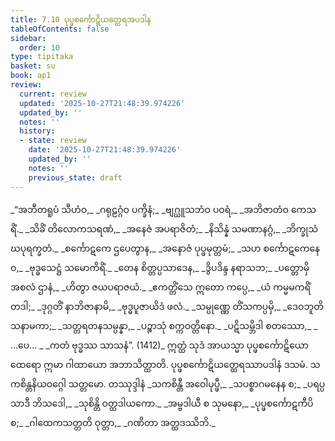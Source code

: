 ```yaml
---
title: 7.10 ပုပ္ဖစင်္ကောဋိယတ္ထေရအပဒါန
tableOfContents: false
sidebar:
  order: 10
type: tipitaka
basket: su
book: ap1
review:
  current: review
  updated: '2025-10-27T21:48:39.974226'
  updated_by: ''
  notes: ''
  history:
  - state: review
    date: '2025-10-27T21:48:39.974226'
    updated_by: ''
    notes: ''
    previous_state: draft
---
```



<ReviewStatus review={frontmatter.review} showDetails={true} />

<HypothesisAnnotation frontmatter={frontmatter} />

<DynamicBreadcrumb />

<Division number="68" book="ap1" e="ch" v="20" p="130">

<Paragraph number="1576" type="verses" book="ap1">
_“အဘီတရူပံ သီဟံဝ,_  
_ဂရုဠဂ္ဂံဝ ပက္ခိနံ;_  
_ဗျဂ္ဃူသဘံဝ ပဝရံ,_  
_အဘိဇာတံဝ ကေသရိံ._  

</Paragraph>

</Division>
<Division number="69" book="ap1" e="ch" v="20" p="130">

<Paragraph number="1577" type="verses" book="ap1">
_သိခိံ တိလောကသရဏံ,_  
_အနေဇံ အပရာဇိတံ;_  
_နိသိန္နံ သမဏာနဂ္ဂံ,_  
_ဘိက္ခုသံဃပုရက္ခတံ._  

</Paragraph>

</Division>
<Division number="70" book="ap1" e="ch" v="20" p="130">

<Paragraph number="1578" type="verses" book="ap1">
_စင်္ကောဋကေ ဌပေတွာန,_  
_အနောဇံ ပုပ္ဖမုတ္တမံ;_  
_သဟ စင်္ကောဋကေနေဝ,_  
_ဗုဒ္ဓသေဋ္ဌံ သမောကိရိံ._  

</Paragraph>

</Division>
<Division number="71" book="ap1" e="ch" v="20" p="130">

<Paragraph number="1579" type="verses" book="ap1">
_တေန စိတ္တပ္ပသာဒေန,_  
_ဒွိပဒိန္ဒ နရာသဘ;_  
_ပတ္တောမှိ အစလံ ဌာနံ,_  
_ဟိတွာ ဇယပရာဇယံ._  

</Paragraph>

</Division>
<Division number="72" book="ap1" e="ch" v="20" p="130">

<Paragraph number="1580" type="verses" book="ap1">
_ဧကတ္တိံသေ ဣတော ကပ္ပေ,_  
_ယံ ကမ္မမကရိံ တဒါ;_  
_ဒုဂ္ဂတိံ နာဘိဇာနာမိ,_  
_ဗုဒ္ဓပူဇာယိဒံ ဖလံ._  

</Paragraph>

</Division>
<Division number="73" book="ap1" e="ch" v="20" p="131">

<Paragraph number="1581" type="verses" book="ap1">
_သမ္ပုဏ္ဏေ တိံသကပ္ပမှိ,_  
_ဒေဝဘူတိသနာမကာ;_  
_သတ္တရတနသမ္ပန္နာ,_  
_ပဉ္စာသုံ စက္ကဝတ္တိနော._  

</Paragraph>

</Division>
<Division number="74" book="ap1" e="ch" v="20" p="131">

<Paragraph number="1582" type="verses" book="ap1">
_ပဋိသမ္ဘိဒါ စတဿော,_  
_ …ပေ… _  
_ကတံ ဗုဒ္ဓဿ သာသနံ”. (1412)_  

</Paragraph>

<Paragraph number="1583" book="ap1">
ဣတ္ထံ သုဒံ အာယသ္မာ ပုပ္ဖစင်္ကောဋိယော ထေရော ဣမာ ဂါထာယော အဘာသိတ္ထာတိ.

</Paragraph>
</Division>

<Paragraph number="1584" type="center" book="ap1">
ပုပ္ဖစင်္ကောဋိယတ္ထေရဿာပဒါနံ ဒသမံ.



</Paragraph>

<Paragraph number="1585" type="center" book="ap1">
သကစိန္တနိယဝဂ္ဂေါ သတ္တမော.



</Paragraph>

<Paragraph number="1586" type="center" book="ap1">
တဿုဒ္ဒါနံ


</Paragraph>

<Paragraph number="1587" type="verses" book="ap1">
_သကစိန္တီ အဝေါပုပ္ဖီ,_  
_သပစ္စာဂမနေန စ;_  
_ပရပ္ပသာဒီ ဘိသဒေါ,_  
_သုစိန္တိ ဝတ္ထဒါယကော._  

</Paragraph>

<Paragraph number="1588" type="verses" book="ap1">
_အမ္ဗဒါယီ စ သုမနော,_  
_ပုပ္ဖစင်္ကောဋကီပိ စ;_  
_ဂါထေကသတ္တတိ ဝုတ္တာ,_  
_ဂဏိတာ အတ္ထဒဿိဘိ._
</Paragraph>